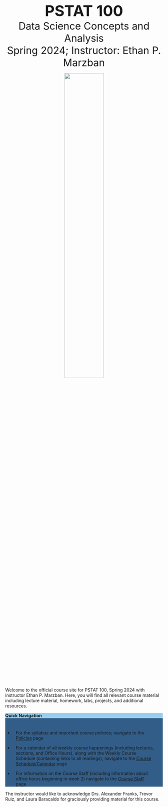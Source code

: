 :::{style="text-align:center"}


[**PSTAT 100**]{style="font-size:3rem"} \
[Data Science Concepts and Analysis]{style="font-size:2rem"} \
[Spring 2024; Instructor: Ethan P. Marzban]{style="font-size:2rem"}

![](Images/Logos_Icons/hex_second_pass.svg){width="50%"}

:::

Welcome to the official course site for PSTAT 100, Spring 2024 with instructor Ethan P. Marzban. Here, you will find all relevant course material including lecture material, homework, labs, projects, and additional resources.

<style>
.bg-primary {
    background-color: #325d88 !important;
}

.card-header {
    background-color: #98ceed;
    font-weight: bold;
}

p.card-text {
    color: white;
    padding-left: 15px;
    padding-right: 20px;
    padding-top: 5px;
    padding-bottom: 5px;
}

ul>li {
  padding-left: 10px;
  padding-right: 25px;
}
</style>

<div class="card text-white bg-primary mb-3" style="max-width: 50rem;">
<div class="card-header">Quick Navigation</div>
<p class="card-text">

-   For the syllabus and important course policies; navigate to the [Policies](https://ucsb-pstat100.github.io/Pages/policies.html) page

-   For a calendar of all weekly course happenings (including lectures, sections, and Office Hours), along with the Weekly Course Schedule (containing links to all readings), navigate to the [Course Schedule/Calendar](https://ucsb-pstat100.github.io/Pages/schedule.html) page


-   For information on the Course Staff (including information about office hours beginning in week 2) navigate to the [Course Staff](https://ucsb-pstat100.github.io/Pages/staff.html) page


</p>
</div>



The instructor would like to acknowledge Drs. Alexander Franks, Trevor Ruiz, and Laura Baracaldo for graciously providing material for this course.